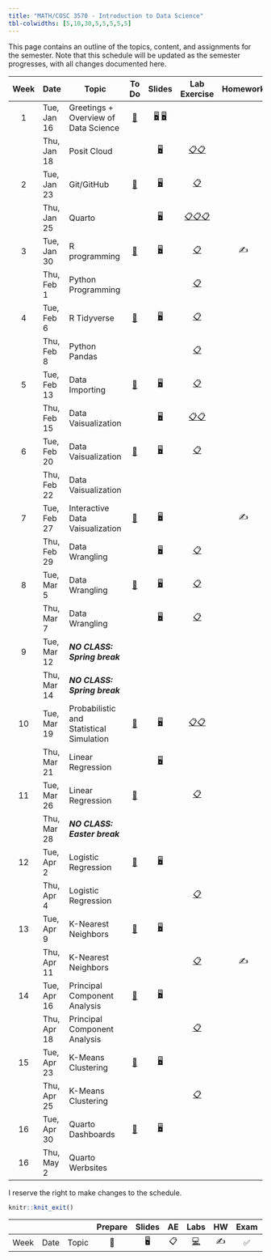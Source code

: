 ```yaml
---
title: "MATH/COSC 3570 - Introduction to Data Science"
tbl-colwidths: [5,10,30,5,5,5,5,5]
---
```


This page contains an outline of the topics, content, and assignments for the semester. Note that this schedule will be updated as the semester progresses, with all changes documented here.

::: column-screen-inset-right
| Week | Date        | Topic                                    |                   To Do                   |                                             Slides                                              |                                             Lab Exercise                                             | Homework |            Lab Presentation            |
|:-------:|---------|---------|:-------:|:--------:|:-------:|:-------:|:-------:|
|  1   | Tue, Jan 16 | Greetings + Overview of Data Science     | [📖](/weeks/week-1.html#prepare "Week 1") | [🖥️](/slides/01-syllabus.html "01-Syllabus") [🖥️](/slides/02-datascience.html "02-datascience") |                                                                                                      |          |                                        |
|      | Thu, Jan 18 | Posit Cloud                              |                                           |                             [🖥️](/slides/03-posit.html "03-posit")                              |   [📋](/exercise/lab00-posit.html "lab00-posit")[📋](/exercise/lab01-rscript.html "lab01-rscript")   |          |                                        |
|  2   | Tue, Jan 23 | Git/GitHub                               |     [📖](/weeks/week-2.html#prepare)      |                                    [🖥️](/slides/04-git.html)                                    |                                    [📋](/exercise/lab00-git.html)                                    |          |                                        |
|      | Thu, Jan 25 | Quarto                                   |                                           |                                  [🖥️](/slides/05-quarto.html)                                   | [📋](/exercise/lab02-quarto.html)[📋](/exercise/lab03-markdown.html)[📋](/exercise/lab04-chunk.html) |          |                                        |
|  3   | Tue, Jan 30 | R programming                            |     [📖](/weeks/week-3.html#prepare)      |                                  [🖥️](/slides/06-syntax.html)                                   |                                   [📋](/exercise/lab05-rtype.html)                                   |    ✍️    |                                        |
|      | Thu, Feb 1  | Python Programming                       |                                           |                                                                                                 |                                    [📋](/exercise/lab06-py.html)                                     |          |                                        |
|  4   | Tue, Feb 6  | R Tidyverse                              |     [📖](/weeks/week-4.html#prepare)      |                                  [🖥️](/slides/07-package.html)                                  |                                  [📋](/exercise/lab08-tibble.html)                                   |          |    [✅](/exercise/lab07-plot.html)     |
|      | Thu, Feb 8  | Python Pandas                            |                                           |                                                                                                 |                                   [📋](/exercise/lab09-numpy.html)                                   |          |                                        |
|  5   | Tue, Feb 13 | Data Importing                           |     [📖](/weeks/week-5.html#prepare)      |                                  [🖥️](/slides/08-import.html)                                   |                                  [📋](/exercise/lab10-import.html)                                   |          |                                        |
|      | Thu, Feb 15 | Data Vaisualization                      |                                           |                                  [🖥️](/slides/09-ggplot2.html)                                  |                  [📋](/exercise/lab11-ggplot2.html)[📋](/exercise/lab12-facet.html)                  |          |                                        |
|  6   | Tue, Feb 20 | Data Vaisualization                      |     [📖](/weeks/week-6.html#prepare)      |                                    [🖥️](/slides/10-viz.html)                                    |                               [📋](/exercise/lab13-visualization.html)                               |          |                                        |
|      | Thu, Feb 22 | Data Vaisualization                      |                                           |                                                                                                 |                                                                                                      |          |                                        |
|  7   | Tue, Feb 27 | Interactive Data Vaisualization          |     [📖](/weeks/week-7.html#prepare)      |                              [🖥️](/slides/11-interactive-viz.html)                              |                                                                                                      |    ✍️    | [✅](/exercise/lab14-interactive.html) |
|      | Thu, Feb 29 | Data Wrangling                           |                                           |                                  [🖥️](/slides/12-dplyr-1.html)                                  |                                   [📋](/exercise/lab15-dplyr.html)                                   |          |                                        |
|  8   | Tue, Mar 5  | Data Wrangling                           |     [📖](/weeks/week-8.html#prepare)      |                                  [🖥️](/slides/13-dplyr-2.html)                                  |                                   [📋](/exercise/lab16-join.html)                                    |          |                                        |
|      | Thu, Mar 7  | Data Wrangling                           |                                           |                                   [🖥️](/slides/14-tidyr.html)                                   |                                   [📋](/exercise/lab17-tidyr.html)                                   |          |                                        |
|  9   | Tue, Mar 12 | ***NO CLASS: Spring break***             |                                           |                                                                                                 |                                                                                                      |          |                                        |
|      | Thu, Mar 14 | ***NO CLASS: Spring break***             |                                           |                                                                                                 |                                                                                                      |          |                                        |
|  10  | Tue, Mar 19 | Probabilistic and Statistical Simulation |     [📖](/weeks/week-10.html#prepare)     |                                 [🖥️](/slides/15-probstat.html)                                  |                     [📋](/exercise/lab18-prob.html)[📋](/exercise/lab19-ci.html)                     |          |                                        |
|      | Thu, Mar 21 | Linear Regression                        |                                           |                                [🖥️](/slides/16-linear-reg.html)                                 |                                                                                                      |          |                                        |
|  11  | Tue, Mar 26 | Linear Regression                        |     [📖](/weeks/week-11.html#prepare)     |                                                                                                 |                                    [📋](/exercise/lab20-slr.html)                                    |          |                                        |
|      | Thu, Mar 28 | ***NO CLASS: Easter break***             |                                           |                                                                                                 |                                                                                                      |          |                                        |
|  12  | Tue, Apr 2  | Logistic Regression                      |     [📖](/weeks/week-12.html#prepare)     |                               [🖥️](/slides/17-logistic-reg.html)                                |                                                                                                      |          |                                        |
|      | Thu, Apr 4  | Logistic Regression                      |                                           |                                                                                                 |                                 [📋](/exercise/lab21-logistic.html)                                  |          |                                        |
|  13  | Tue, Apr 9  | K-Nearest Neighbors                      |     [📖](/weeks/week-13.html#prepare)     |                                    [🖥️](/slides/18-knn.html)                                    |                                                                                                      |          |                                        |
|      | Thu, Apr 11 | K-Nearest Neighbors                      |                                           |                                                                                                 |                                    [📋](/exercise/lab22-knn.html)                                    |    ✍️    |                                        |
|  14  | Tue, Apr 16 | Principal Component Analysis             |     [📖](/weeks/week-14.html#prepare)     |                                    [🖥️](/slides/19-pca.html)                                    |                                                                                                      |          |                   📂                   |
|      | Thu, Apr 18 | Principal Component Analysis             |                                           |                                                                                                 |                                    [📋](/exercise/lab23-pca.html)                                    |          |                                        |
|  15  | Tue, Apr 23 | K-Means Clustering                       |     [📖](/weeks/week-15.html#prepare)     |                                  [🖥️](/slides/20-kmeans.html)                                   |                                                                                                      |          |                                        |
|      | Thu, Apr 25 | K-Means Clustering                       |                                           |                                                                                                 |                                  [📋](/exercise/lab24-kmeans.html)                                   |          |                                        |
|  16  | Tue, Apr 30 | Quarto Dashboards                        |     [📖](/weeks/week-16.html#prepare)     |                               [🖥️](/slides/21-communication.html)                               |                                                                                                      |          |                   📂                   |
|  16  | Thu, May 2  | Quarto Werbsites                         |                                           |                                                                                                 |                                                                                                      |          |                                        |
:::

I reserve the right to make changes to the schedule.

```r
knitr::knit_exit()
```

|      |      |       | Prepare | Slides | AE  |                                                    Labs                                                    | HW  | Exam | Project |
|--------|--------|--------|:------:|:------:|:------:|:------:|:------:|:------:|:------:|
| Week | Date | Topic |   📖    |   🖥️   | 📋  | [💻](https://sakai.duke.edu/samigo-app/servlet/Login?id=6fa7ebf3-01af-42a6-91ba-3e813d3901221641094171786) | ✍️  |  ✅  |   📂    |
